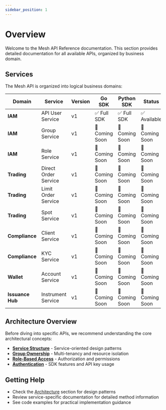 ```yaml
---
sidebar_position: 1
---
```


# Overview

Welcome to the Mesh API Reference documentation. This section provides detailed documentation for all available APIs, organized by business domain.

## Services

The Mesh API is organized into logical business domains:

| Domain | Service | Version | Go SDK | Python SDK | Status |
|--------|---------|---------|--------|------------|--------|
| **IAM** | API User Service | v1 | ✅ Full SDK | ✅ Full SDK | ✅ Available |
| **IAM** | Group Service | v1 | 🚧 Coming Soon | 🚧 Coming Soon | 🚧 Coming Soon |
| **IAM** | Role Service | v1 | 🚧 Coming Soon | 🚧 Coming Soon | 🚧 Coming Soon |
| **Trading** | Direct Order Service | v1 | 🚧 Coming Soon | 🚧 Coming Soon | 🚧 Coming Soon |
| **Trading** | Limit Order Service | v1 | 🚧 Coming Soon | 🚧 Coming Soon | 🚧 Coming Soon |
| **Trading** | Spot Service | v1 | 🚧 Coming Soon | 🚧 Coming Soon | 🚧 Coming Soon |
| **Compliance** | Client Service | v1 | 🚧 Coming Soon | 🚧 Coming Soon | 🚧 Coming Soon |
| **Compliance** | KYC Service | v1 | 🚧 Coming Soon | 🚧 Coming Soon | 🚧 Coming Soon |
| **Wallet** | Account Service | v1 | 🚧 Coming Soon | 🚧 Coming Soon | 🚧 Coming Soon |
| **Issuance Hub** | Instrument Service | v1 | 🚧 Coming Soon | 🚧 Coming Soon | 🚧 Coming Soon |

## Architecture Overview

Before diving into specific APIs, we recommend understanding the core architectural concepts:

- **[Service Structure](../architecture/service-structure)** - Service-oriented design patterns
- **[Group Ownership](../architecture/group-ownership)** - Multi-tenancy and resource isolation  
- **[Role-Based Access](../architecture/role-based-access)** - Authorization and permissions
- **[Authentication](../architecture/authentication)** - SDK features and API key usage

## Getting Help

- Check the [Architecture](../architecture/service-structure) section for design patterns
- Review service-specific documentation for detailed method information  
- See code examples for practical implementation guidance
